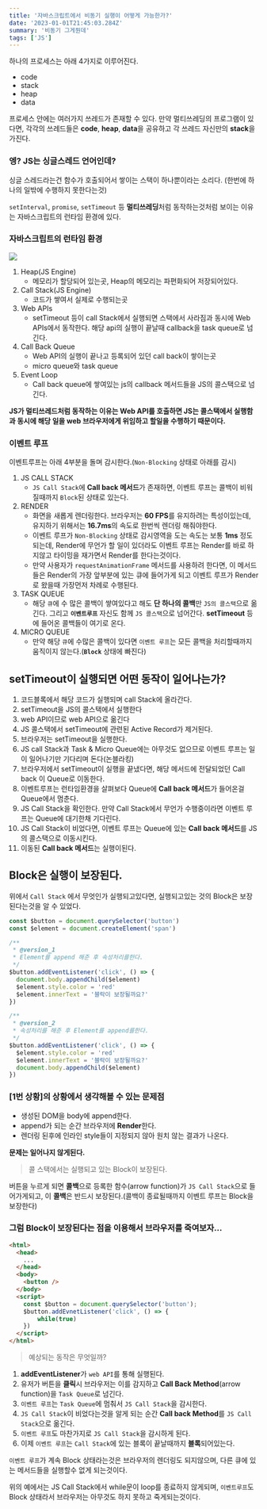 ```yaml
---
title: '자바스크립트에서 비동기 실행이 어떻게 가능한가?'
date: '2023-01-01T21:45:03.284Z'
summary: '비동기 그게뭔데'
tags: ['JS']
---
```


하나의 프로세스는 아래 4가지로 이루어진다.

- code
- stack
- heap
- data

프로세스 안에는 여러가지 쓰레드가 존재할 수 있다. 만약 멀티쓰레딩의 프로그램이 있다면, 각각의 쓰레드들은 **code**, **heap**, **data**을 공유하고 각 쓰레드 자신만의 **stack**을 가진다.

### 엥? JS는 싱글스레드 언어인데?

싱글 스레드라는건 함수가 호출되어서 쌓이는 스택이 하나뿐이라는 소리다. (한번에 하나의 일밖에 수행하지 못한다는것)

`setInterval`, `promise`, `setTimeout` 등 **멀티쓰레딩**처럼 동작하는것처럼 보이는 이유는 자바스크립트의 런타임 환경에 있다.

### 자바스크립트의 런타임 환경

![](/static/images/JS/asynchronous/loop.png)

1. Heap(JS Engine)
   - 메모리가 할당되어 있는곳, Heap의 메모리는 파편화되어 저장되어있다.
2. Call Stack(JS Engine)
   - 코드가 쌓여서 실제로 수행되는곳
3. Web APIs
   - setTimeout 등이 call Stack에서 실행되면 스택에서 사라짐과 동시에 Web APIs에서 동작한다. 해당 api의 실행이 끝날때 callback을 task queue로 넘긴다.
4. Call Back Queue
   - Web API의 실행이 끝나고 등록되어 있던 call back이 쌓이는곳
   - micro queue와 task queue
5. Event Loop
   - Call back queue에 쌓여있는 js의 callback 메서드들을 JS의 콜스택으로 넘긴다.

**JS가 멀티쓰레드처럼 동작하는 이유는 Web API를 호출하면 JS는 콜스택에서 실행함과 동시에 해당 일을 web 브라우저에게 위임하고 할일을 수행하기 때문이다.**

### 이벤트 루프

이벤트루프는 아래 4부분을 돌며 감시한다.(`Non-Blocking` 상태로 아래를 감시)

1. JS CALL STACK
   - `JS Call Stack`에 **Call back 메서드**가 존재하면, 이벤트 루프는 콜백이 비워질때까지 `Block`된 상태로 있는다.
2. RENDER
   - 화면을 새롭게 렌더링한다. 브라우저는 **60 FPS**를 유지하려는 특성이있는데, 유지하기 위해서는 **16.7ms**의 속도로 한번씩 렌더링 해줘야한다.
   - 이벤트 루프가 `Non-Blocking` 상태로 감시영역을 도는 속도는 보통 **1ms** 정도 되는데, Render에 무언가 할 일이 있더라도 이벤트 루프는 Render를 바로 하지않고 타이밍을 재가면서 Render를 한다는것이다.
   - 만약 사용자가 `requestAnimationFrame` 메서드를 사용하려 한다면, 이 메서드들은 Render의 가장 앞부분에 있는 큐에 들어가게 되고 이벤트 루프가 Render로 왔을때 가장먼저 차례로 수행된다.
3. TASK QUEUE
   - 해당 `큐`에 수 많은 콜백이 쌓여있다고 해도 **단 하나의 콜백**만 `JS의 콜스택`으로 옮긴다. 그리고 **`이벤트루프`** 자신도 함께 `JS 콜스택`으로 넘어간다. **setTimeout** 등에 들어온 콜백들이 여기로 온다.
4. MICRO QUEUE
   - 만약 해당 `큐`에 수많은 콜백이 있다면 `이벤트 루프`는 모든 콜백을 처리할때까지 움직이지 않는다.(**`Block`** 상태에 빠진다)

## setTimeout이 실행되면 어떤 동작이 일어나는가?

1. 코드블록에서 해당 코드가 실행되며 call Stack에 올라간다.
2. setTimeout을 JS의 콜스택에서 실행한다
3. web API이므로 web API으로 옮긴다
4. JS 콜스택에서 setTimeout에 관련된 Active Record가 제거된다.
5. 브라우저는 setTimeout을 실행한다.
6. JS call Stack과 Task & Micro Queue에는 아무것도 없으므로 이벤트 루프는 일이 일어나기만 기다리며 돈다(논블라킹)
7. 브라우저에서 setTimeout이 실행을 끝냈다면, 해당 메서드에 전달되었던 Call back 이 Queue로 이동한다.
8. 이벤트루프는 런타임환경을 살펴보다 Queue에 **Call back 메서드**가 들어온걸 Queue에서 멈춘다.
9. JS Call Stack을 확인한다. 만약 Call Stack에서 무언가 수행중이라면 이벤트 루프는 Queue에 대기한채 기다린다.
10. JS Call Stack이 비었다면, 이벤트 루프는 Queue에 있는 **Call back 메서드**를 JS의 콜스택으로 이동시킨다.
11. 이동된 **Call back 메서드**는 실행이된다.

## Block은 실행이 보장된다.

위에서 `Call Stack` 에서 무엇인가 실행되고있다면, 실행되고있는 것의 Block은 보장된다는것을 알 수 있었다.

```jsx
const $button = document.querySelector('button')
const $element = document.createElement('span')

/**
 * @version_1
 * Element를 append 해준 후 속성처리를한다.
 */
$button.addEventListener('click', () => {
  document.body.appendChild($element)
  $element.style.color = 'red'
  $element.innerText = '블락이 보장될까요?'
})

/**
 * @version_2
 * 속성처리를 해준 후 Element를 append를한다.
 */
$button.addEventListener('click', () => {
  $element.style.color = 'red'
  $element.innerText = '블락이 보장될까요?'
  document.body.appendChild($element)
})
```

### **[1번 상황]의 상황에서 생각해볼 수 있는 문제점**

- 생성된 DOM을 body에 append한다.
- append가 되는 순간 브라우저에 **Render**한다.
- 렌더링 된후에 인라인 style들이 지정되지 않아 원치 않는 결과가 나온다.

**문제는 일어나지 않게된다.**

> 콜 스택에서는 실행되고 있는 Block이 보장된다.

버튼을 누르게 되면 **콜백**으로 등록한 함수(arrow function)가 `JS Call Stack`으로 들어가게되고, 이 **콜백**은 반드시 보장된다.(콜백이 종료될때까지 이벤트 루프는 Block을 보장한다)

### 그럼 Block이 보장된다는 점을 이용해서 브라우저를 죽여보자…

```html
<html>
  <head>
    ...
  </head>
  <body>
    <button />
  </body>
  <script>
    const $button = document.querySelector('button');
    $button.addEvnetListener('click', () => {
    	while(true)
    })
  </script>
</html>
```

> 예상되는 동작은 무엇일까?

1. **addEventListener**가 `web API`를 통해 실행된다.
2. 유저가 버튼을 **클릭**시 브라우저는 이를 감지하고 **Call Back Method**(arrow function)을 `Task Queue`로 넘긴다.
3. `이벤트 루프`는 `Task Queue`에 멈춰서 `JS Call Stack`을 감시한다.
4. `JS Call Stack`이 비었다는것을 알게 되는 순간 **Call back Method**를 `JS Call Stack`으로 옮긴다.
5. `이벤트 루프`도 마찬가지로 `JS Call Stack`을 감시하게 된다.
6. 이제 `이벤트 루프`는 `Call Stack`에 있는 블록이 끝날때까지 **블록**되어있는다.

`이벤트 루프`가 계속 Block 상태라는것은 브라우저의 렌더링도 되지않으며, 다른 큐에 있는 메서드들을 실행할수 없게 되는것이다.

위의 예에서는 JS Call Stack에서 while문이 loop를 종료하지 않게되며, `이벤트루프`도 Block 상태라서 브라우저는 아무것도 하지 못하고 죽게되는것이다.
